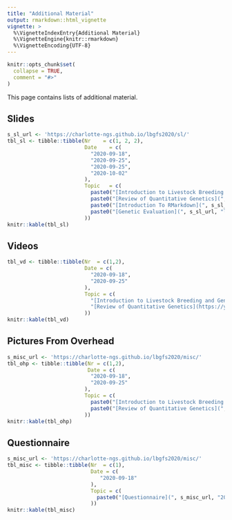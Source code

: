 ```yaml
---
title: "Additional Material"
output: rmarkdown::html_vignette
vignette: >
  %\VignetteIndexEntry{Additional Material}
  %\VignetteEngine{knitr::rmarkdown}
  %\VignetteEncoding{UTF-8}
---
```


```r
knitr::opts_chunk$set(
  collapse = TRUE,
  comment = "#>"
)
```

This page contains lists of additional material.


## Slides

```r
s_sl_url <- 'https://charlotte-ngs.github.io/lbgfs2020/sl/'
tbl_sl <- tibble::tibble(Nr    = c(1, 2, 2),
                         Date    = c(
                           "2020-09-18",
                           "2020-09-25",
                           "2020-09-25",
                           "2020-10-02"
                         ),
                         Topic   = c(
                           paste0("[Introduction to Livestock Breeding and Genomics](", s_sl_url, "lbgfs2020_slides_w01_intro_lbg.pdf)", collapse = ''),
                           paste0("[Review of Quantitative Genetics](", s_sl_url, "lbgfs2020_slides_w02_basics_qg.pdf)", collapse = ''),
                           paste0("[Introduction To RMarkdown](", s_sl_url, "20200925_intro_rmarkdown.pdf)", collapse = ''),
                           paste0("[Genetic Evaluation](", s_sl_url, "lbgfs2020_slides_w03_gen-eval.pdf)", collapse = '')
                         ))
knitr::kable(tbl_sl)
```


## Videos

```r
tbl_vd <- tibble::tibble(Nr  = c(1,2),
                         Date = c(
                           "2020-09-18",
                           "2020-09-25"
                         ),
                         Topic = c(
                           "[Introduction to Livestock Breeding and Genomics](https://youtu.be/Mkx2ixBoVF4)",
                           "[Review of Quantitative Genetics](https://youtu.be/3nezvbFDDas)"
                         ))
knitr::kable(tbl_vd)
```


## Pictures From Overhead

```r
s_misc_url <- 'https://charlotte-ngs.github.io/lbgfs2020/misc/'
tbl_ohp <- tibble::tibble(Nr = c(1,2),
                          Date = c(
                           "2020-09-18",
                           "2020-09-25"
                         ),
                         Topic = c(
                           paste0("[Introduction to Livestock Breeding and Genomics](", s_misc_url, "20200918_ohp_lecture01.pdf)", collapse = ''),
                           paste0("[Review of Quantitative Genetics](", s_misc_url, "20200925_ohp_lecture_02.pdf)", collapse = '')
                         ))
knitr::kable(tbl_ohp)
```

## Questionnaire

```r
s_misc_url <- 'https://charlotte-ngs.github.io/lbgfs2020/misc/'
tbl_misc <- tibble::tibble(Nr  = c(1),
                           Date = c(
                              "2020-09-18"
                           ),
                           Topic = c(
                             paste0("[Questionnaire](", s_misc_url, "20200918_students_questionnaire.pdf)", collapse = '')
                           ))
knitr::kable(tbl_misc)
```

